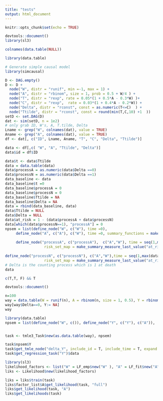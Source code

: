 ```yaml
---
title: "tests"
output: html_document
---
```


```r
knitr::opts_chunk$set(echo = TRUE)
```



```r

devtools::document()
library(sl3)
```


```r
colnames(data.table(NULL))
```

```r
library(data.table)

# Generate simple causal model
library(simcausal)

D <- DAG.empty()
D <- D +
  node("W", distr = "runif", min =-1, max = 1) +
  node("A", distr = "rbinom", size = 1, prob = 0.5 + W/4 ) +
  node("T", distr = "rexp", rate = 0.05*(1 + 0.5*A - 0.3*W) )+
  node("C", distr = "rexp",  rate = 0.03*(1 + 0.4*A - 0.2*W)) +
  node("Delta", distr = "rconst", const = as.numeric(T<=C)  ) +
  node("Ttilde", distr = "rconst", const = round(min(T,C,10) +1  ))
setD <- set.DAG(D)
dat <- sim(setD, n = 1e2)
# only grab ID, W's, A, T.tilde, Delta
Lname <- grep("W", colnames(dat), value = TRUE)
Aname <- grep("A", colnames(dat), value = TRUE)
df <- dat[, c("ID", Lname, Aname, "T", "C", "Delta", "Ttilde")]

data <- df[,c( "W", "A", "Ttilde", "Delta")]
data$id = df$ID

data$t <- data$Ttilde 
data = data.table(data)
data$processA = as.numeric(data$Delta ==0)
data$processN = as.numeric(data$Delta ==1)
data_baseline <- data
data_baseline$t =0
data_baseline$processA = 0
data_baseline$processN = 0
data_baseline$Ttilde = NA
data_baseline$Delta = NA
data = rbind(data_baseline, data)
data$Ttilde = NULL
data$Delta = NULL
data$at_risk = 1 - (data$processA + data$processN)
data[which(data$processN==1), "processA"] = 0
npsem = list(define_node("W", c("W"), time =0), 
     define_node("A", c("A"), c("W"), time =0, summary_functions = make_summary_measure_baseline(c("W"))),
     
     define_node("processA", c("processA"),  c("A","W"), time = seq(1,max(data$t)), summary_functions = make_summary_measure_baseline(c("A", "W")),
                  risk_set_map = make_summary_measure_last_value("at_risk", strict_past  = T), missing_row_implies_not_at_risk = F),
     
define_node("processN", c("processN"), c("A","W"),time = seq(1,max(data$t)), summary_functions = make_summary_measure_baseline(c("A", "W")),
                  risk_set_map = make_summary_measure_last_value("at_risk", strict_past = T), missing_row_implies_not_at_risk = F))
# Delta is the counting process which is 1 at death
data
```


 
```r
c(T,T, F) && T
```

```r
devtools::document()

```


```r
n=100
way = data.table(W = runif(n), A = rbinom(n, size = 1, 0.5), Y = rbinom(n, size =1, 0.5), Delta =rbinom(n, size = 1, 0.5) )
way[way$Delta==0, Y:= NA]
way
```

```r
library(data.table)
npsem = list(define_node("W", c()), define_node("Y", c("Y"), c("A")),  define_node("A", c("A")))


task <- tmle3_Task$new(as.data.table(way), npsem)

```

```r
task$npsem$Y
task$get_tmle_node("delta_Y", include_id = T, include_time = T, expand = T, compute_risk_set = F)
task$get_regression_task("Y")$data

```

```r
library(sl3)
likelihood_factors <- list("W" = LF_emp$new("W" ), "A" = LF_fit$new("A", make_learner(Lrnr_mean)), "Y" =  LF_fit$new("Y", make_learner(Lrnr_glm), type = "mean"))
liks <- Likelihood$new(likelihood_factors)
```





```r

liks = liks$train(task)
liks$factor_list$A$get_likelihood(task, "full")
liks$get_likelihood(task, "A")
liks$get_likelihoods(task)
```

